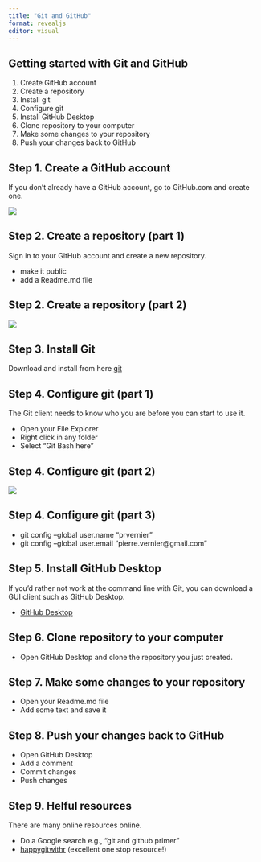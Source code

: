 ```yaml
---
title: "Git and GitHub"
format: revealjs
editor: visual
---
```


## Getting started with Git and GitHub

1. Create GitHub account
2. Create a repository
3. Install git
4. Configure git
5. Install GitHub Desktop
6. Clone repository to your computer
7. Make some changes to your repository
8. Push your changes back to GitHub

## Step 1. Create a GitHub account

If you don't already have a GitHub account, go to GitHub.com and create one.

![](pics/github.png)

## Step 2. Create a repository (part 1)

Sign in to your GitHub account and create a new repository.

- make it public
- add a Readme.md file


## Step 2. Create a repository (part 2)

![](pics/new_repo.png)


## Step 3. Install Git

Download and install from here [git](https://git-scm.com/downloads)

## Step 4. Configure git (part 1)

The Git client needs to know who you are before you can start to use it.

- Open your File Explorer
- Right click in any folder
- Select "Git Bash here"

## Step 4. Configure git (part 2)

![](pics/bash.png)

## Step 4. Configure git (part 3)

- git config --global user.name "prvernier"
- git config --global user.email "pierre.vernier@gmail.com"


## Step 5. Install GitHub Desktop

If you'd rather not work at the command line with Git, you can download a GUI client such as GitHub Desktop.

- [GitHub Desktop](https://desktop.github.com/)


## Step 6. Clone repository to your computer

- Open GitHub Desktop and clone the repository you just created.

## Step 7. Make some changes to your repository

- Open your Readme.md file
- Add some text and save it

## Step 8. Push your changes back to GitHub

- Open GitHub Desktop
- Add a comment
- Commit changes
- Push changes

## Step 9. Helful resources

There are many online resources online.

- Do a Google search e.g., "git and github primer"
- [happygitwithr](https://happygitwithr.com/) (excellent one stop resource!)
